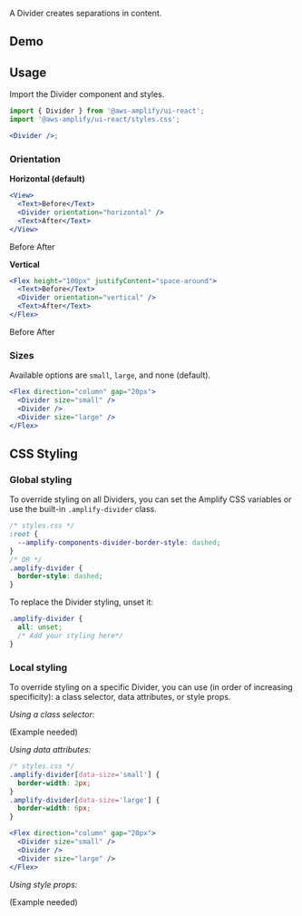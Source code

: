 
A Divider creates separations in content.

## Demo

<DividerDemo />

## Usage

Import the Divider component and styles.

```jsx
import { Divider } from '@aws-amplify/ui-react';
import '@aws-amplify/ui-react/styles.css';

<Divider />;
```

<Example>
  <Divider />
</Example>

### Orientation

**Horizontal (default)**

```jsx
<View>
  <Text>Before</Text>
  <Divider orientation="horizontal" />
  <Text>After</Text>
</View>
```

<Example>
  <View>
    <Text>Before</Text>
    <Divider orientation="horizontal" />
    <Text>After</Text>
  </View>
</Example>

**Vertical**

```jsx
<Flex height="100px" justifyContent="space-around">
  <Text>Before</Text>
  <Divider orientation="vertical" />
  <Text>After</Text>
</Flex>
```

<Example>
  <Flex height="100px" justifyContent="space-around">
    <Text>Before</Text>
    <Divider orientation="vertical" />
    <Text>After</Text>
  </Flex>
</Example>

### Sizes

Available options are `small`, `large`, and none (default).

```jsx
<Flex direction="column" gap="20px">
  <Divider size="small" />
  <Divider />
  <Divider size="large" />
</Flex>
```

<Example>
  <Flex direction="column" gap="20px">
    <Divider size="small" />
    <Divider />
    <Divider size="large" />
  </Flex>
</Example>

## CSS Styling

### Global styling

To override styling on all Dividers, you can set the Amplify CSS variables or use the built-in `.amplify-divider` class.

```css
/* styles.css */
:root {
  --amplify-components-divider-border-style: dashed;
}
/* OR */
.amplify-divider {
  border-style: dashed;
}
```

<Example>
  <Divider className="border-style-override" />
</Example>

To replace the Divider styling, unset it:

```css
.amplify-divider {
  all: unset;
  /* Add your styling here*/
}
```

### Local styling

To override styling on a specific Divider, you can use (in order of increasing specificity): a class selector, data attributes, or style props.

_Using a class selector:_

(Example needed)

_Using data attributes:_

```css
/* styles.css */
.amplify-divider[data-size='small'] {
  border-width: 2px;
}
.amplify-divider[data-size='large'] {
  border-width: 6px;
}
```

```jsx
<Flex direction="column" gap="20px">
  <Divider size="small" />
  <Divider />
  <Divider size="large" />
</Flex>
```

<Example>
  <Flex direction="column" gap="20px">
    <Divider className="border-width-override" size="small" />
    <Divider className="border-width-override" />
    <Divider className="border-width-override" size="large" />
  </Flex>
</Example>

_Using style props:_

(Example needed)
